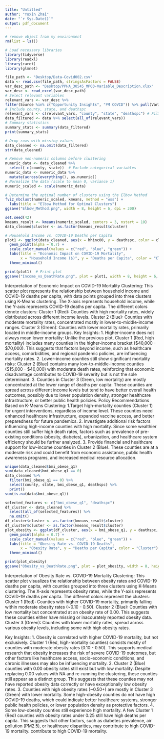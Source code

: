 ```yaml
---
title: "Untitled"
author: "Yuxin Zhai"
date: "`r Sys.Date()`"
output: pdf_document
---
```

```r
# remove object from my environment
rm(list = ls())

# Load necessary libraries
library(tidyverse)
library(readxl)
library(caret)
library(glmnet)

file_path <- "Desktop/Data-Covid002.csv"
data <- read.csv(file_path, stringsAsFactors = FALSE)
var_desc_path <- "Desktop/PPHA_30545_MP03-Variable_Description.xlsx" 
var_desc <- read_excel(var_desc_path)
# Select relevant variables
relevant_vars <- var_desc %>%
filter(Source %in% c("Opportunity Insights", "PM COVID")) %>% pull(Variable)
# Include county, state, and deathspc
relevant_vars <- c(relevant_vars, "county", "state", "deathspc") # Filter dataset
data_filtered <- data %>% select(all_of(relevant_vars))
# Summary statistics
summary_stats <- summary(data_filtered) 
print(summary_stats)

```
```r
# Drop rows with missing values
data_cleaned <- na.omit(data_filtered) 
str(data_cleaned)
```
```r
# Remove non-numeric columns before clustering
numeric_data <- data_cleaned %>%
  select(-c(county, state))  # Exclude categorical variables
numeric_data <- numeric_data %>%
  mutate(across(everything(), as.numeric))
# Normalize the data (scale to mean 0, variance 1)
numeric_scaled <- scale(numeric_data)

# Determine the optimal number of clusters using the Elbow Method
fviz_nbclust(numeric_scaled, kmeans, method = "wss") +
  labs(title = "Elbow Method for Optimal Clusters")
ggsave("Elbow_Method.png", width = 8, height = 6, dpi = 300)

set.seed(42)
kmeans_result <- kmeans(numeric_scaled, centers = 3, nstart = 10)
data_cleaned$cluster <- as.factor(kmeans_result$cluster)
```

```r
# Household Income vs. COVID-19 Deaths per Capita
plot1 <- ggplot(data_cleaned, aes(x = hhinc00, y = deathspc, color = cluster)) +
  geom_point(alpha = 0.7) +
  scale_color_manual(values = c("red", "blue", "green")) +
  labs(title = "Economic Impact on COVID-19 Mortality", 
       x = "Household Income ($)", y = "Deaths per Capita", color = "Cluster") +
  theme_minimal()

print(plot1)  # Print plot
ggsave("Income_vs_DeathRate.png", plot = plot1, width = 8, height = 6, dpi = 300) 
```
Interpretation of Economic Impact on COVID-19 Mortality Clustering:
This scatter plot represents the relationship between household income and COVID-19 deaths per capita, with data points grouped into three clusters using K-Means clustering. The X-axis represents household income, while the Y-axis represents COVID-19 deaths per capita. The different colors denote clusters:
Cluster 1 (Red): Counties with high mortality rates, widely distributed across different income levels.
Cluster 2 (Blue): Counties with moderate mortality rates, concentrated mostly in lower-to-middle-income ranges.
Cluster 3 (Green): Counties with lower mortality rates, primarily located in middle-income groups.
Key Insights:
1. Higher-income does not always mean lower mortality: Unlike the previous plot, Cluster 1 (Red, high mortality) includes many counties in the higher-income bracket ($40,000 - $70,000). This suggests that factors beyond income, such as healthcare access, comorbidities, and regional pandemic policies, are influencing mortality rates.
2. Lower-income counties still show significant mortality risks: Cluster 2 (Blue) contains many low-to-middle-income counties ($15,000 - $40,000) with moderate death rates, reinforcing that economic disadvantage contributes to COVID-19 severity but is not the sole determinant.
3. Counties in Cluster 3 (Green, low mortality) are mostly concentrated at the lower range of deaths per capita: These counties are spread across different income levels but tend to have better overall health outcomes, possibly due to lower population density, stronger healthcare infrastructure, or better public health policies.
Policy Recommendations Based on K-Means Clustering:
1.Target high-mortality counties (Cluster 1) for urgent interventions, regardless of income level. These counties need enhanced healthcare infrastructure, expanded vaccine access, and better preparedness for future pandemics.
2. Investigate additional risk factors influencing high-income counties with high mortality. Since some wealthier counties still suffer high death rates, factors such as prevalence of pre-existing conditions (obesity, diabetes), urbanization, and healthcare system efficiency should be further analyzed.
3. Provide financial and healthcare support for low-income counties in Cluster 2 (Blue). These counties are at a moderate risk and could benefit from economic assistance, public health awareness programs, and increased medical resource allocation.

```r
unique(data_cleaned$bmi_obese_q1)
sum(data_cleaned$bmi_obese_q1 == 0)
data_cleaned %>%
  filter(bmi_obese_q1 == 0) %>%
  select(county, state, bmi_obese_q1, deathspc) %>%
  print()
sum(is.na(data$bmi_obese_q1))

selected_features <- c("bmi_obese_q1", "deathspc")
df_cluster <- data_cleaned %>%
  select(all_of(selected_features)) %>%
  na.omit()
df_cluster$cluster <- as.factor(kmeans_result$cluster)
df_cluster$cluster <- as.factor(kmeans_result$cluster)
plot_obesity <- ggplot(df_cluster, aes(x = bmi_obese_q1, y = deathspc, color = cluster)) +
  geom_point(alpha = 0.7) +
  scale_color_manual(values = c("red", "blue", "green")) +
  labs(title = "Obesity Rate vs. COVID-19 Deaths", 
       x = "Obesity Rate", y = "Deaths per Capita", color = "Cluster") +
  theme_minimal()

print(plot_obesity)
ggsave("Obesity_vs_DeathRate.png", plot = plot_obesity, width = 8, height = 6, dpi = 300)
```
Interpretation of Obesity Rate vs. COVID-19 Mortality Clustering:
This scatter plot visualizes the relationship between obesity rates and COVID-19 deaths per capita, with counties grouped into three clusters using K-Means clustering. The X-axis represents obesity rates, while the Y-axis represents COVID-19 deaths per capita. The different colors represent the clusters:
Cluster 1 (Red): Counties with higher COVID-19 mortality, primarily falling within moderate obesity rates (~0.10 - 0.50).
Cluster 2 (Blue): Counties with low mortality but concentrated at an obesity rate of 0.00. This suggests these counties either have missing or inaccurately reported obesity data.
Cluster 3 (Green): Counties with lower mortality rates, spread across various obesity levels, including some with high obesity rates.

Key Insights:
1. Obesity is correlated with higher COVID-19 mortality, but not exclusively. Cluster 1 (Red, high-mortality counties) consists mostly of counties with moderate obesity rates (0.10 - 0.50). This supports medical research that obesity increases the risk of severe COVID-19 outcomes, but other factors like healthcare access, socio-economic conditions, and chronic illnesses may also be influencing mortality.
2. Cluster 2 (Blue) counties with 0.00 obesity rates still exist but with low mortality. Despite replacing 0.00 values with NA and re-running the clustering, these counties still appear as a distinct group. This suggests that these counties may not have reported obesity data correctly or have exceptionally low obesity rates.
3. Counties with high obesity rates (~0.50+) are mostly in Cluster 3 (Green) with lower mortality. Some high-obesity counties do not have high COVID-19 deaths, which could indicate better healthcare systems, stronger public health policies, or lower population density as protective factors.
4. Some low-obesity counties still experience high mortality. A few Cluster 1 (Red) counties with obesity rates under 0.25 still have high deaths per capita. This suggests that other factors, such as diabetes prevalence, air pollution (PM2.5), or healthcare disparities, may contribute to high COVID-19 mortality.
                                                                                                                                                                                                                                                                                                                                                                                                                                                                                                                                     contribute to high COVID-19 mortality.
